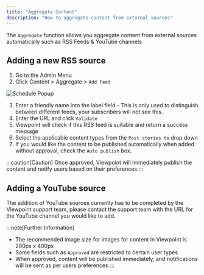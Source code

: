 ```yaml
---
title: "Aggregate Content"
description: "How to aggregate content from external sources"
---
```


The `Aggregate` function allows you aggregate content from external sources automatically such as RSS Feeds & YouTube channels

## Adding a new RSS source

1. Go to the Admin Menu
2. Click Content > Aggregate > `Add Feed`

![Schedule Popup](/assets/content/schedule-modal.png)

3. Enter a friendly name into the label field - This is only used to distinguish between different feeds, your subscribers will not see this.
4. Enter the URL and click `Validate`
5. Viewpoint will check if this RSS feed is suitable and return a success message
6.  Select the applicable content types from the `Post stories to` drop down
7. If you would like the content to be published automatically when added without approval, check the `Auto publish` box.

:::caution[Caution]
Once approved, Viewpoint will immediately publish the content and notify users based on their preferences
:::

## Adding a YouTube source


The addition of YouTube sources currently has to be completed by the Viewpoint support team, please contact the support team with the URL for the YouTube channel you would like to add.



:::note[Further Information]
- The recommended image size for images for content in Viewpoint is 200px x 400px
- Some fields such as `Approved` are restricted to certain user types
- When approved, content will be published immediately, and notifications will be sent as per users preferences
:::


